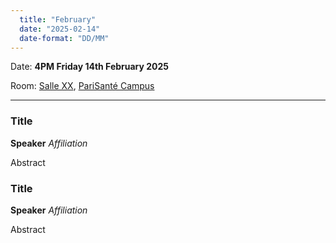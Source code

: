 ```yaml
---
  title: "February"
  date: "2025-02-14"
  date-format: "DD/MM"
---
```


Date: **4PM Friday 14th February 2025**

Room: [Salle XX](../../psc_rooms.qmd), [PariSanté Campus](https://maps.app.goo.gl/cpFoxoZgbT6HCV6x9)

------------------------------------------------------------------------

### Title

**Speaker** *Affiliation*

Abstract

### Title

**Speaker** *Affiliation*

Abstract
